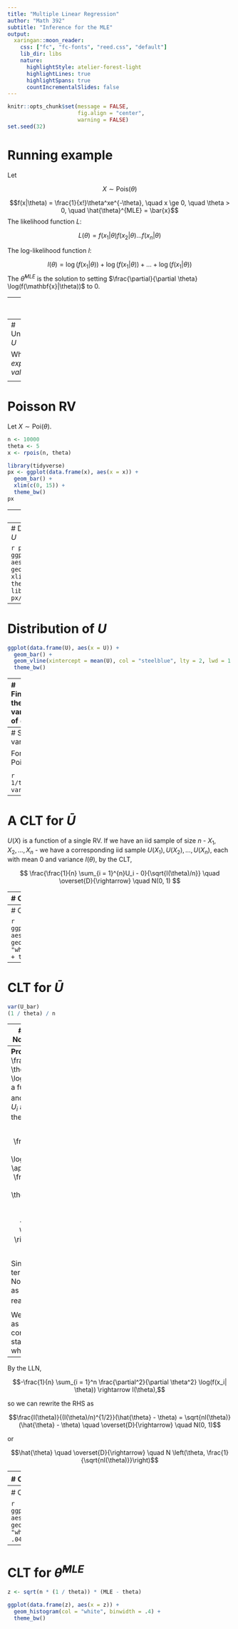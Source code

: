 ```yaml
---
title: "Multiple Linear Regression"
author: "Math 392"
subtitle: "Inference for the MLE"
output:
  xaringan::moon_reader:
    css: ["fc", "fc-fonts", "reed.css", "default"]
    lib_dir: libs
    nature:
      highlightStyle: atelier-forest-light
      highlightLines: true
      highlightSpans: true
      countIncrementalSlides: false
---
```


```r
knitr::opts_chunk$set(message = FALSE, 
                      fig.align = "center",
                      warning = FALSE)
set.seed(32)
```


# Running example

Let 

$$X \sim \textrm{Pois}(\theta)$$

$$f(x|\theta) = \frac{1}{x!}\theta^xe^{-\theta}, \quad x \ge 0, \quad \theta > 0,  \quad \hat{\theta}^{MLE} = \bar{x}$$
The likelihood function $L$:

$$L(\theta) = f(x_1 | \theta)f(x_2 | \theta) \ldots f(x_n | \theta)$$

The log-likelihood function $l$:

$$l(\theta) = \log (f(x_1 | \theta)) + \log(f(x_1 | \theta)) + \ldots + \log(f(x_1 | \theta))$$
The $\hat{\theta}^{MLE}$ is the solution to setting $\frac{\partial}{\partial \theta} \log(f(\mathbf{x}|\theta))$ to $0$.

---
# Score function

Define

$$U = \frac{\partial}{\partial \theta} \log(f(X|\theta))$$

as the *score function* or *score statistic*.

Note:

- $\theta$ is fixed
- $X$ is a single RV
- therefore $U$ is a RV

---
# Understanding $U$

What is its *expected value*?

\begin{align}
E(U) &= E(\frac{\partial}{\partial \theta} \log(f(x|\theta))) \\
&= \int \frac{\partial}{\partial \theta} \log(f(x|\theta)) f(x|\theta)\textrm{d}x \\
&= \int \frac{\partial}{\partial \theta} f(x|\theta) \frac{1}{f(x|\theta)} f(x|\theta)\textrm{d}x \\
&= \int \frac{\partial}{\partial \theta} f(x|\theta) \textrm{d}x \\
&= \frac{\partial}{\partial \theta} \int f(x|\theta) \textrm{d}x \\
&= \frac{\partial}{\partial \theta} \int 1 \\
&= 0
\end{align}

---
# Poisson RV

Let $X \sim \textrm{Poi}(\theta)$.

```r
n <- 10000
theta <- 5
x <- rpois(n, theta)
```

```r
library(tidyverse)
px <- ggplot(data.frame(x), aes(x = x)) +
  geom_bar() +
  xlim(c(0, 15)) +
  theme_bw()
px
```


---
# Score RV 

Define $U = \frac{\partial}{\partial \theta} \log f(X | \theta)$.

\begin{align}
U &= \frac{\partial}{\partial \theta} \log \frac{1}{x!}\theta^xe^{-\theta} \\
&= \frac{\partial}{\partial \theta} (-\log (x!) + x \log (\theta) - \theta) \\
&= 0 + x \frac{1}{\theta} - 1
\end{align}

```r
U <- x / theta - 1
```

---
# Distribution of $X$ vs $U$

```r
pu <- ggplot(data.frame(U), aes(x = U)) +
  geom_bar() +
  xlim(c(0, 15)) +
  theme_bw()
library(patchwork)
px/pu
```

---
# Distribution of $U$

```r
ggplot(data.frame(U), aes(x = U)) +
  geom_bar() +
  geom_vline(xintercept = mean(U), col = "steelblue", lty = 2, lwd = 1.5) +
  theme_bw()
```

---
# Finding the variance of $U$

Recall $Var(U) = E(U^2) - E(U)^2$, so we seek $E(U^2)$. Begin by writing down our previous result, that the expected value is zero, and take derivatives of both sides.

\begin{align}
\frac{\partial}{\partial \theta} 0 &= \frac{\partial}{\partial \theta} \int \frac{\partial}{\partial \theta} \log(f(x|\theta)) f(x|\theta)\textrm{d}x \\
0 &= \int \frac{\partial^2}{\partial \theta^2} \log(f(x|\theta)) f(x|\theta)\textrm{d}x + \int \frac{\partial}{\partial \theta} \log(f(x|\theta)) \frac{\partial}{\partial \theta} f(x|\theta)\textrm{d}x\\
0 &= E\left(\frac{\partial^2}{\partial \theta^2} \log(f(x|\theta))\right) + \int \frac{\partial}{\partial \theta} \log(f(x|\theta)) \frac{\frac{\partial}{\partial \theta} f(x|\theta)}{f(x|\theta)} f(x|\theta) \textrm{d}x \\
0 &= E\left(\frac{\partial^2}{\partial \theta^2} \log(f(x|\theta))\right) + \int \frac{\partial}{\partial \theta} \log(f(x|\theta)) \frac{\partial}{\partial \theta} \log(f(x|\theta)) f(x|\theta)  \textrm{d}x \\
\\
\end{align}

  
  

$$\rightarrow Var(U) = E(U^2) = - E\left(\frac{\partial^2}{\partial \theta^2} \log(f(x|\theta))\right) = I(\theta)$$

---
# Score variance

For $X \sim \textrm{Pois}(\theta)$,

\begin{align}
Var(U) &= -E\left(\frac{\partial^2}{\partial \theta^2} \log(f(X|\theta))\right) \\
&= -E\left(\frac{\partial}{\partial \theta} (x \frac{1}{\theta} - 1) \right) \\
&= -E\left( -x\frac{1}{\theta^2} \right) = \frac{1}{\theta}.
\end{align}

```r
1/theta
var(U)
```


---
# A CLT for $\bar{U}$

$U(X)$ is a function of a single RV. If we have an iid sample of size $n$ - $X_1, X_2, \ldots, X_n$ - we have a corresponding iid sample $U(X_1), U(X_2), \ldots, U(X_n)$, each with mean 0 and variance $I(\theta)$, by the CLT,

$$
\frac{\frac{1}{n} \sum_{i = 1}^{n}U_i - 0}{\sqrt{I(\theta)/n}} \quad  \overset{D}{\rightarrow} \quad N(0, 1)
$$

---
# CLT for $\bar{U}$

```r
n <- 500
theta <- 5
it <- 1000
U_bar <- rep(NA, it)
for (i in 1:it) {
  x <- rpois(n, theta)
  U <- x / theta - 1
  U_bar[i] <- mean(U)
}
```

---
# CLT for $\bar{U}$

```r
ggplot(data.frame(U_bar), aes(x = U_bar)) +
  geom_histogram(col = "white", binwidth = .01) +
  theme_bw()
```

---
# CLT for $\bar{U}$

```r
var(U_bar)
(1 / theta) / n
```


---
# The Asymptotic Normality of the MLE

**Theorem**: Let $X_1, X_2, \ldots, X_n$ be an iid sample from a regular family with parameter $\theta$. Let $\hat{\theta}^{MLE}$ be the solution to the equation

$$ \frac{\partial}{\partial \theta}\log (f(x1, x2, \ldots, x_n|\theta)) = 0$$

then

$$\sqrt{nI(\theta)}(\hat{\theta}^{MLE} - \theta) \quad  \overset{D}{\rightarrow} \quad N(0, 1)$$

---
**Proof**: Consider $U_i = \frac{\partial}{\partial \theta} \log(f(X_i|\theta))$ as a function of both $X_i$ and $\theta$. If we sum the $U_i$ and expand around the true value:

$$\sum_{i = 1}^n \frac{\partial}{\partial \theta} \log(f(x_i|\hat{\theta})) \approx \sum_{i = 1}^n \frac{\partial}{\partial \theta} \log(f(x_i| \theta)) + \left[ \sum_{i = 1}^n \frac{\partial^2}{\partial \theta^2} \log(f(x_i| \theta)) \right] (\hat{\theta} - \theta)$$

Since $\hat{\theta}$ is the MLE, the term on the left is 0. Now we can write this as a function of $U_i$ and rearrange:

\begin{align}
\sum_{i = 1}^n U_i &= - \sum_{i = 1}^n \frac{\partial^2}{\partial \theta^2} \log(f(x_i| \theta)) (\hat{\theta} - \theta) \\
\frac{\frac{1}{n}\sum_{i = 1}^n U_i}{\sqrt{I(\theta)/n}} &= \frac{-\frac{1}{n} \sum_{i = 1}^n \frac{\partial^2}{\partial \theta^2} \log(f(x_i| \theta))}{\sqrt{I(\theta)/n}} (\hat{\theta} - \theta)
\end{align}

We recognize the LHS as an RV that converges to the standard normal, so what is the RHS?

---

By the LLN,

$$-\frac{1}{n} \sum_{i = 1}^n \frac{\partial^2}{\partial \theta^2} \log(f(x_i| \theta)) \rightarrow I(\theta),$$

so we can rewrite the RHS as

$$\frac{I(\theta)}{(I(\theta)/n)^{1/2}}(\hat{\theta} - \theta) = \sqrt{nI(\theta)} (\hat{\theta} - \theta) \quad \overset{D}{\rightarrow} \quad N(0, 1)$$

or

$$\hat{\theta} \quad \overset{D}{\rightarrow} \quad N \left(\theta, \frac{1}{\sqrt{nI(\theta)}}\right)$$


---
# CLT for $\hat{\theta}^{MLE}$

```r
it <- 1000
MLE <- rep(NA, it)
for (i in 1:it) {
  n <- 500
  theta <- 5
  x <- rpois(n, theta)
  MLE[i] <- mean(x)
}
```


---
# CLT for $\hat{\theta}^{MLE}$

```r
ggplot(data.frame(MLE), aes(x = MLE)) +
  geom_histogram(col = "white", binwidth = .04) +
  theme_bw()
```


---
# CLT for $\hat{\theta}^{MLE}$

```r
z <- sqrt(n * (1 / theta)) * (MLE - theta)
```

```r
ggplot(data.frame(z), aes(x = z)) +
  geom_histogram(col = "white", binwidth = .4) +
  theme_bw()
```

